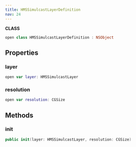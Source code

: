 ```yaml
---
title: HMSSimulcastLayerDefinition
nav: 24
---
```


**CLASS**
```swift
open class HMSSimulcastLayerDefinition : NSObject
```
## Properties
### layer
```swift
open var layer: HMSSimulcastLayer
```
### resolution
```swift
open var resolution: CGSize
```
## Methods
### init
```swift
public init(layer: HMSSimulcastLayer, resolution: CGSize)
```
